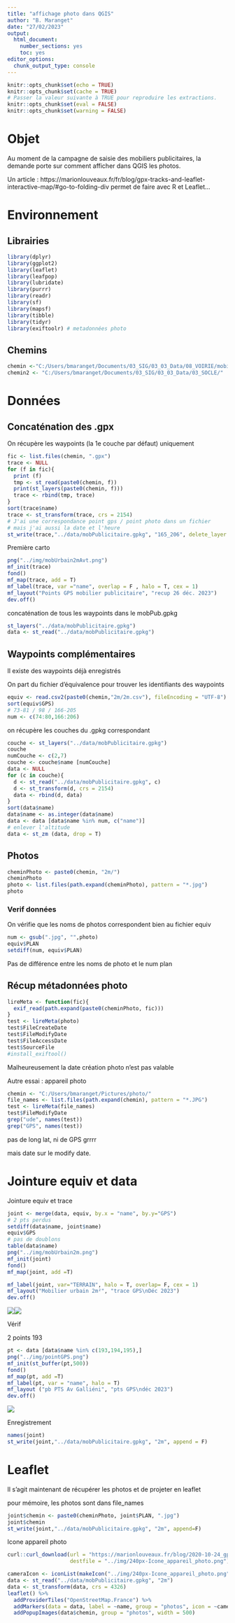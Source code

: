 ```yaml
---
title: "affichage photo dans QGIS"
author: "B. Maranget"
date: "27/02/2023"
output: 
  html_document: 
    number_sections: yes
    toc: yes
editor_options: 
  chunk_output_type: console
---
```



```r
knitr::opts_chunk$set(echo = TRUE)
knitr::opts_chunk$set(cache = TRUE)
# Passer la valeur suivante à TRUE pour reproduire les extractions.
knitr::opts_chunk$set(eval = FALSE)
knitr::opts_chunk$set(warning = FALSE)
```


# Objet

Au moment de la campagne de saisie des mobiliers publicitaires, la demande porte sur comment afficher dans QGIS les photos.


Un article : https://marionlouveaux.fr/fr/blog/gpx-tracks-and-leaflet-interactive-map/#go-to-folding-div permet de faire avec R et Leaflet...




# Environnement


## Librairies


```r
library(dplyr)
library(ggplot2)
library(leaflet)
library(leafpop)
library(lubridate)
library(purrr)
library(readr)
library(sf)
library(mapsf)
library(tibble)
library(tidyr)
library(exiftoolr) # metadonnées photo
```


## Chemins


```r
chemin <-"C:/Users/bmaranget/Documents/03_SIG/03_03_Data/08_VOIRIE/mobilierUrbain/"
chemin2 <- "C:/Users/bmaranget/Documents/03_SIG/03_03_Data/03_SOCLE/"
```



# Données


## Concaténation des .gpx

On récupère les waypoints (la 1e couche par défaut) uniquement

```r
fic <- list.files(chemin, ".gpx")
trace <- NULL
for (f in fic){
  print (f)
  tmp <- st_read(paste0(chemin, f))
  print(st_layers(paste0(chemin, f)))
  trace <- rbind(tmp, trace)
}
sort(trace$name)
trace <- st_transform(trace, crs = 2154)
# J'ai une correspondance point gps / point photo dans un fichier
# mais j'ai aussi la date et l'heure
st_write(trace,"../data/mobPublicitaire.gpkg", "165_206", delete_layer = T )
```


Première carto

```r
png("../img/mobUrbain2mAvt.png")
mf_init(trace)
fond()
mf_map(trace, add = T)
mf_label(trace, var ="name", overlap = F , halo = T, cex = 1)
mf_layout("Points GPS mobilier publicitaire", "recup 26 déc. 2023")
dev.off()
```


concaténation de tous les waypoints dans le mobPub.gpkg       

```r
st_layers("../data/mobPublicitaire.gpkg")
data <- st_read("../data/mobPublicitaire.gpkg")
```



## Waypoints complémentaires

Il existe des waypoints déjà enregistrés

On part du fichier d'équivalence pour trouver les identifiants des waypoints

```r
equiv <- read.csv2(paste0(chemin,"2m/2m.csv"), fileEncoding = "UTF-8")
sort(equiv$GPS)
# 73-81 / 98 / 166-205
num <- c(74:80,166:206)
```



on récupère les couches du .gpkg correspondant

```r
couche <- st_layers("../data/mobPublicitaire.gpkg")
couche
numCouche <- c(2,7)
couche <- couche$name [numCouche]
data <- NULL
for (c in couche){
  d <- st_read("../data/mobPublicitaire.gpkg", c)
  d <- st_transform(d, crs = 2154)
  data <- rbind(d, data)
}
sort(data$name)
data$name <- as.integer(data$name)
data <- data [data$name %in% num, c("name")]
# enlever l'altitude
data <- st_zm (data, drop = T)
```

## Photos


```r
cheminPhoto <- paste0(chemin, "2m/")
cheminPhoto
photo <- list.files(path.expand(cheminPhoto), pattern = "*.jpg")
photo
```





### Verif données

On vérifie que les noms de photos correspondent bien au fichier equiv


```r
num <- gsub(".jpg", "",photo)
equiv$PLAN
setdiff(num, equiv$PLAN)
```
Pas de différence entre les noms de photo et le num plan


## Récup métadonnées photo

```r
lireMeta <- function(fic){
  exif_read(path.expand(paste0(cheminPhoto, fic)))
} 
test <- lireMeta(photo)
test$FileCreateDate
test$FileModifyDate
test$FileAccessDate
test$SourceFile
#install_exiftool()
```

Malheureusement la date création photo n'est pas valable

Autre essai : appareil photo


```r
chemin <- "C:/Users/bmaranget/Pictures/photo/"
file_names <- list.files(path.expand(chemin), pattern = "*.JPG")
test <- lireMeta(file_names)
test$FileModifyDate
grep("ude", names(test))
grep("GPS", names(test))
```

pas de long lat, ni de GPS grrrr

mais date sur le modify date.


# Jointure equiv et data


Jointure equiv et trace


```r
joint <- merge(data, equiv, by.x = "name", by.y="GPS")
# 2 pts perdus
setdiff(data$name, joint$name)
equiv$GPS
# pas de doublons
table(data$name)
png("../img/mobUrbain2m.png")
mf_init(joint)
fond()
mf_map(joint, add =T)

mf_label(joint, var="TERRAIN", halo = T, overlap= F, cex = 1)
mf_layout("Mobilier urbain 2m²", "trace GPS\nDéc 2023")
dev.off()
```

![](../img/mobUrbain2mAvt.png)![](../img/mobUrbain2m.png)

Vérif

2 points 193

```r
pt <- data [data$name %in% c(193,194,195),]
png("../img/pointGPS.png")
mf_init(st_buffer(pt,500))
fond()
mf_map(pt, add =T)
mf_label(pt, var = "name", halo = T)
mf_layout ("pb PTS Av Galliéni", "pts GPS\ndéc 2023")
dev.off()
```

![](../img/pointGPS.png)

Enregistrement

```r
names(joint)
st_write(joint,"../data/mobPublicitaire.gpkg", "2m", append = F)
```


# Leaflet


Il s'agit maintenant de récupérer les photos et de projeter en leaflet


pour mémoire, les photos sont dans file_names

```r
joint$chemin <- paste0(cheminPhoto, joint$PLAN, ".jpg")
joint$chemin
st_write(joint,"../data/mobPublicitaire.gpkg", "2m", append=F)
```

Icone appareil photo

```r
curl::curl_download(url = "https://marionlouveaux.fr/blog/2020-10-24_gpx_tracks_and_leaflet_map/240px-Icone_appareil_photo.png",
                    destfile = "../img/240px-Icone_appareil_photo.png")
```

```r
cameraIcon <- iconList(makeIcon("../img/240px-Icone_appareil_photo.png", iconWidth = 30))
data <- st_read("../data/mobPublicitaire.gpkg", "2m")
data <- st_transform(data, crs = 4326)
leaflet() %>%
  addProviderTiles("OpenStreetMap.France") %>%
  addMarkers(data = data, label = ~name, group = "photos", icon = ~cameraIcon) %>%
  addPopupImages(data$chemin, group = "photos", width = 500) 
```

